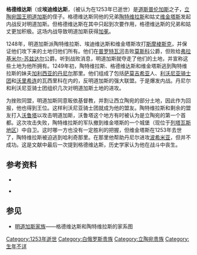 '''格德维达斯'''（或'''埃迪维达斯'''，{{lang-lt|'''Gedvydas'''或'''Edivid'''}}（被认为在1253年已逝世）是[[道斯普伦加斯|道斯普伦加斯]]之子，[[立陶宛国王|立陶宛国王]][[明道加斯|明道加斯]]的侄子。格德维达斯同他的兄弟[[陶特维拉斯|陶特维拉斯]]和姑丈[[维金塔斯|维金塔斯]]发起内战反对明道加斯。但格德维达斯在其中只起到次要作用，格德维达斯的兄弟和姑丈更加积极。这场内战导致明道加斯获得[[加冕|加冕]]。

1248年，明道加斯派陶特维拉斯、埃迪维达斯和维金塔斯攻打[[斯摩棱斯克|斯摩棱斯克]]，并保证他们攻下来的土地归他们所有。他们在[[普罗特瓦河|普罗特瓦河]]击败[[莫斯科|莫斯科]]公爵，但败给[[弗拉基米尔-苏兹达尔|弗拉基米尔-苏兹达尔]]公爵。听到战败消息，明道加斯就夺走了他们的土地，并宣称这些土地为他所拥有。1249年初，陶特维拉斯、格德维达斯和维金塔斯逃到陶特维拉斯的妹夫[[加利西亚的丹尼尔|加利西亚的丹尼尔]]那里。他们组成了包括[[萨莫吉希亚|萨莫吉希亚]]人、[[利沃尼亚骑士团|利沃尼亚骑士团]]和[[沃里希连|沃里希连]]的瓦西里科在内的，反明道加斯的强大联盟。于是爆发内战。丹尼尔和利沃尼亚骑士团组织几次对明道加斯土地的进攻。

为挫败同盟，明道加斯同意昄依基督教，并割让西立陶宛的部分土地，因此作为回报，他也得到王位。这样利沃尼亚骑士团就成为他的盟友。陶特维拉斯和剩余的盟友打入[[沃鲁塔|沃鲁塔]]以攻击明道加斯，沃鲁塔这个地方有时被认为是立陶宛的第一个首都。这次攻击失败，陶特维拉斯的军队撤到维金塔斯的一个城堡（现位于[[列塔瓦斯地区|列塔瓦斯地区]]）中自卫。这时哪一方也没有一定胜利的把握，但维金塔斯在1253年去世了，陶特维拉斯被迫逃到哈利奇那里。在那里他帮助丹尼尔进攻[[波希米亚|波希米亚]]，但并不成功。这是文献中最后一次提到格德维达斯，历史学家认为他在战斗中丧生。  

==参考资料==
* {{cite encyclopedia | editor = Simas Sužiedėlis | encyclopedia = [[Encyclopedia_Lituanica|Encyclopedia Lituanica]] | title = Tautvilas | year = 1970–1978 | publisher = Juozas Kapočius | volume = V | location = Boston, Massachusetts | id = {{LCC|74-114275}} | pages = 384 }}
* {{lt icon}} {{cite book |others= Vytautas Spečiūnas (compiler)|title= Lietuvos valdovai (XIII-XVIII a.): enciklopedinis žinynas |year=2004 |publisher=Mokslo ir enciklopedijų leidybos institutas |location=Vilnius |isbn=5-420-01535-8 |pages=20–21}}

==参见==
* [[明道加斯家族|明道加斯家族]]——格德维达斯和陶特维拉斯的家系图

[[Category:1253年逝世|Category:1253年逝世]]
[[Category:白俄罗斯贵族|Category:白俄罗斯贵族]]
[[Category:立陶宛贵族|Category:立陶宛贵族]]
[[Category:生年不详|Category:生年不详]]